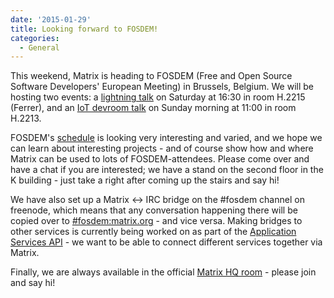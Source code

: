 ```yaml
---
date: '2015-01-29'
title: Looking forward to FOSDEM!
categories:
  - General
---
```


This weekend, Matrix is heading to FOSDEM (Free and Open Source Software Developers' European Meeting) in Brussels, Belgium. We will be hosting two events: a <a href="https://fosdem.org/2015/schedule/event/matrix/" title="lightning talk">lightning talk</a> on Saturday at 16:30 in room H.2215 (Ferrer), and an <a href="https://fosdem.org/2015/schedule/event/deviot04/" title="IoT devroom talk">IoT devroom talk</a> on Sunday morning at 11:00 in room H.2213.
 
FOSDEM's <a href="https://fosdem.org/2015/schedule/" title="schedule">schedule</a> is looking very interesting and varied, and we hope we can learn about interesting projects - and of course show how and where Matrix can be used to lots of FOSDEM-attendees. Please come over and have a chat if you are interested; we have a stand on the second floor in the K building - just take a right after coming up the stairs and say hi! 
 
We have also set up a Matrix <-> IRC bridge on the #fosdem channel on freenode, which means that any conversation happening there will be copied over to <a href="https://matrix.org/beta/#/room/#fosdem:matrix.org" title="#fosdem:matrix.org">#fosdem:matrix.org</a> - and vice versa. Making bridges to other services is currently being worked on as part of the <a href="https://github.com/matrix-org/matrix-doc/blob/application-services/drafts/application_services.rst" title="Application Services API">Application Services API</a> - we want to be able to connect different services together via Matrix.
 
Finally, we are always available in the official <a href="https://matrix.org/beta/#/room/#matrix:matrix.org" title="Matrix HQ room">Matrix HQ room</a> - please join and say hi!
